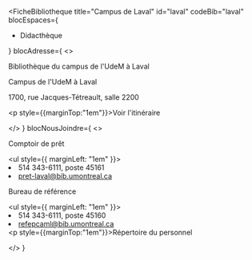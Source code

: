 
<FicheBibliotheque
  title="Campus de Laval"
  id="laval"
  codeBib="laval"
  blocEspaces={
    <ul>
      <li><Link to="https://calendrier.bib.umontreal.ca/space/17823">Didacthèque</Link></li>
    </ul>
  }
  blocAdresse={
    <>
      <p>Bibliothèque du campus de l'UdeM à Laval</p>
      <p>Campus de l'UdeM à Laval</p>
      <p>1700, rue Jacques-Tétreault, salle 2200</p>
      <p style={{marginTop:"1em"}}><Link to="https://www.google.com/maps?ll=45.55873,-73.721038&z=15&t=m&hl=en&gl=US&mapclient=embed&cid=4376201812221272737" Icon={ArrowSquareOutIcon}>Voir l'itinéraire</Link></p>
    </>
  }
  blocNousJoindre={
    <>
      <p>Comptoir de prêt</p>
      <ul style={{ marginLeft: "1em" }}>
        <li>514 343-6111, poste 45161</li>
        <li><Link to="mailto:pret-laval@bib.umontreal.ca">pret-laval@bib.umontreal.ca</Link>
        </li>
      </ul>
      <p>Bureau de référence</p>
      <ul style={{ marginLeft: "1em" }}>
        <li>514 343-6111, poste 45160</li>
        <li><Link to="mailto:refepcaml@bib.umontreal.ca">refepcaml@bib.umontreal.ca</Link></li>
      </ul>
      <p style={{marginTop:"1em"}}><Link to="../nous-joindre/notre-equipe/#laval" Icon>Répertoire du personnel</Link></p>
    </>
  }
>

</FicheBibliotheque>
